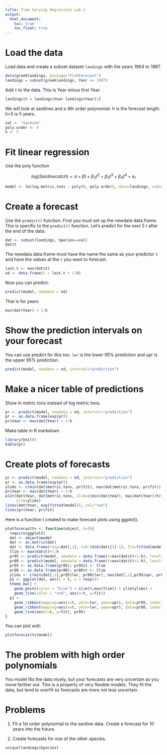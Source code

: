 ```yaml
---
title: Time Varying Regression Lab 2
output:
  html_document:
    toc: true
    toc_float: true
---
```


# Load the data

Load data and create a subset dataset `landings` with the years 1964 to 1987.

```r
data(greeklandings, package="FishForecast")
landings = subset(greeklandings, Year <= 1987)
```

Add `t` to the data.  This is Year minus first Year.

```r
landings$t = landings$Year-landings$Year[1]
```

We will look at sardines and a 4th order polynomial. h is the forecast length.  h=5 is 5 years.

```r
val <- "Sardine"
poly.order <- 4
h <- 5
```

# Fit linear regression

Use the poly function

$$log(Sardine catch) = \alpha + \beta t + \beta_2 t^2 + \beta_3 t^3 + \beta_4 t^4 + e_t$$

```r
model <- lm(log.metric.tons ~ poly(t, poly.order), data=landings, subset=Species==val)
```


# Create a forecast

Use the `predict()` function.  First you must set up the newdata data.frame.  This is specific to the `predict()` function.  Let's predict for the next 5 t after the end of the data.

```r
dat <- subset(landings, Species==val)
dat$t
```

The newdata data.frame must have the name the same as your predictor `t` and have the values at the `t` you want to forecast.

```r
last.t <- max(dat$t)
nd <- data.frame(t = last.t + 1:h)
```

Now you can predict:

```r
predict(model, newdata = nd)
```

That is for years

```r
max(dat$Year) + 1:h
```

# Show the prediction intervals on your forecast

You can use predict for this too. `lwr` is the lower 95% prediction and upr is the upper 95% prediction.

```r
predict(model, newdata = nd, interval="prediction")
```

# Make a nicer table of predictions

Show in metric tons instead of log metric tons.

```r
pr <- predict(model, newdata = nd, interval="prediction")
pr <- as.data.frame(exp(pr))
pr$Year <- max(dat$Year) + 1:h
```

Make table in R markdown

```r
library(knitr)
kable(pr)
```

# Create plots of forecasts

```r
pr <- predict(model, newdata = nd, interval="prediction")
pr <- as.data.frame(exp(pr))
ylims <- c(min(dat$metric.tons, pr$fit), max(dat$metric.tons, pr$fit))
pr$Year <- max(dat$Year) + 1:h
plot(dat$Year, dat$metric.tons, xlim=c(min(dat$Year), max(dat$Year)+h),
     ylim=ylims)
lines(dat$Year, exp(fitted(model)), col="red")
lines(pr$Year, pr$fit)
```

Here is a function I created to make forecast plots using ggplot().

```r
plotforecasttv <- function(object, h=5){
  require(ggplot2)
  dat <- object$model
  dat <- as.matrix(dat)
  dat <- data.frame(resp=dat[,1], t=0:(dim(dat)[1]-1), fit=fitted(model))
  tlim <- max(dat$t)+1:h
  pr95 <- predict(model, newdata = data.frame(t=max(dat$t)+1:h), level=0.95, interval="prediction")
  pr80 <- predict(model, newdata = data.frame(t=max(dat$t)+1:h), level=0.80, interval="prediction")
  pr95 <- as.data.frame(pr95); pr95$t <- tlim
  pr80 <- as.data.frame(pr80); pr80$t <- tlim
  ylims <- c(min(dat[,1],pr95$lwr, pr80$lwr), max(dat[,1],pr95$upr, pr80$upr))
  p1 <- ggplot(dat, aes(x = t, y = resp))+
  theme_bw() +
    geom_point(color = "blue") + xlim(0,max(tlim)) + ylim(ylims) +
    geom_line(color = "red", aes(x=t, y=fit))
  p1 + 
    geom_ribbon(mapping=aes(x=t, ymin=lwr, ymax=upr), data=pr95, inherit.aes=FALSE, fill = "grey50") +
    geom_ribbon(mapping=aes(x=t, ymin=lwr, ymax=upr), data=pr80, inherit.aes=FALSE, fill = "grey75") +
    geom_line(aes(x=t, y=fit), pr95)
}
```

You can plot with

```r
plotforecasttv(model)
```

# The problem with high order polynomials

You model fits the data nicely, but your forecasts are very uncertain as you move farther out.  This is a property of very flexible models.  They fit the data, but tend to overfit so forecasts are more not less uncertain.

# Problems

1. Fit a 1st order polynomial to the sardine data.  Create a forecast for 10 years into the future.

1. Create forecasts for one of the other species.

```r
unique(landings$Species)
```
